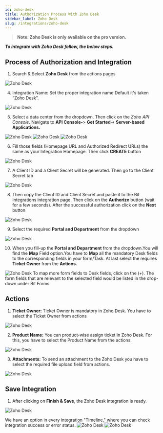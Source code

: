 ```yaml
---
id: zoho-desk
title: Authorization Process With Zoho Desk
sidebar_label: Zoho Desk
slug: /integrations/zoho-desk
---
```


> **Note: Zoho Desk is only available on the pro version.**

***To integrate with Zoho Desk follow, the below steps.***


## Process of Authorization and Integration

1.	Search & Select **Zoho Desk** from the actions pages
 <Image src="actions/zoho-desk/_select-zoho-desk" alt="Zoho Desk" w="1020" h="350" />

4.	Integration Name: Set the proper integration name Default it's taken “Zoho Desk”.
 <Image src="actions/zoho-desk/_integration-name" alt="Zoho Desk" w="1020" h="350" />

5. Select a data center from the dropdown. Then click on the *Zoho API Console*. Navigate to **API Console-**> **Get Started**-> **Server-based Applications.** 
 <Image src="actions/zoho-desk/_data-center" alt="Zoho Desk" w="1020" h="350" />
 <Image src="actions/zoho-desk/_get-started" alt="Zoho Desk" w="1020" h="350" />
 <Image src="actions/zoho-desk/_server-based-applications" alt="Zoho Desk" w="1020" h="350" />


6.	Fill those fields (Homepage URL and Authorized Redirect URLs) the same as your Integration Homepage. Then click **CREATE** button
 <Image src="actions/zoho-desk/_create-api" alt="Zoho Desk" w="1020" h="350" />

 
7.	A Client ID and a Client Secret will be generated. Then go to the Client Secret tab
 <Image src="actions/zoho-desk/_client-id-and-secret" alt="Zoho Desk" w="1020" h="300" />

8.	Then copy the Client ID and Client Secret and paste it to the Bit Integrations integration page. Then click on the **Authorize** button (wait for a few seconds). After the successful authorization click on the **Next** button
 <Image src="actions/zoho-desk/_authorize" alt="Zoho Desk" w="1020" h="300" />

9.	Select the required **Portal and Department** from the dropdown
 <Image src="actions/zoho-desk/_select-portal-and-department" alt="Zoho Desk" w="1020" h="300" /> 

10. When you fill-up the **Portal and Department** from the dropdown.You will find the **Map** Field option.You have to **Map** all the mandatory Desk fields to the corresponding fields in your form/Task. At last select the requires **Ticket Owner** from the **Actions.**
 <Image src="actions/zoho-desk/_select-portal-and-department" alt="Zoho Desk" w="1020" h="300" />
To map more form fields to Desk fields, click on the (+). The form fields that are relevant to the selected field would be listed in the drop-down under Bit Forms.


## Actions

1. **Ticket Owner:** Ticket Owner is mandatory in Zoho Desk. You have to select the Ticket Owner from actions
 <Image src="actions/zoho-desk/_titcket-owner-action" alt="Zoho Desk" w="1020" h="350" />

2. **Product Name:** You can product-wise assign ticket in Zoho Desk. For this, you have to select the Product Name from the actions.
 <Image src="actions/zoho-desk/_product-name-action" alt="Zoho Desk" w="1020" h="350" />


3. **Attachments:** To send an attachment to the Zoho Desk you have to select the required file upload field from actions.
 <Image src="actions/zoho-desk/_attachment-actions" alt="Zoho Desk" w="1020" h="350" />


## Save Integration
1.	After clicking on **Finish & Save**, the Zoho Desk integration is ready.
 <Image src="actions/zoho-desk/_finish-and-save" alt="Zoho Desk" w="1020" h="350" />

  We have an option in every integration "Timeline," where you can check integration success or error status.
   <Image src="actions/zoho-desk/_timeline" alt="Zoho Desk" w="1020" h="350" />
   <Image src="actions/zoho-desk/_sucess-or-error-massage" alt="Zoho Desk" w="1020" h="350" />



<Feedback/>